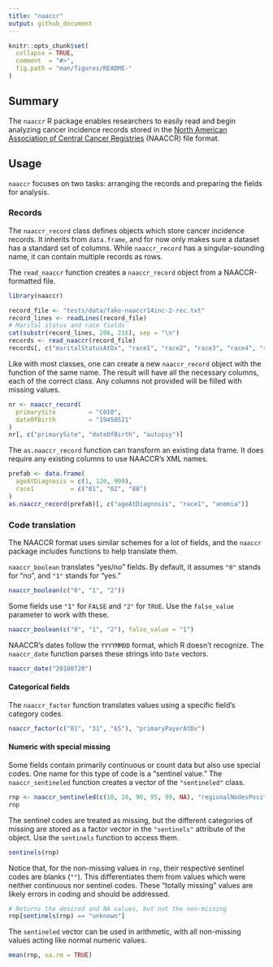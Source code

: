 ```yaml
---
title: "naaccr"
output: github_document
---
```


```r
knitr::opts_chunk$set(
  collapse = TRUE,
  comment  = "#>",
  fig.path = "man/figures/README-"
)
```

## Summary

The `naaccr` R package enables researchers to easily read and begin analyzing
cancer incidence records stored in the
[North American Association of Central Cancer Registries](https://www.naaccr.org/)
(NAACCR) file format.

## Usage

`naaccr` focuses on two tasks: arranging the records and preparing the fields
for analysis.

### Records

The `naaccr_record` class defines objects which store cancer incidence records.
It inherits from `data.frame`, and for now only makes sure a dataset has a
standard set of columns. While `naaccr_record` has a singular-sounding name, it
can contain multiple records as rows.

The `read_naaccr` function creates a `naaccr_record` object from a
NAACCR-formatted file.

```r
library(naaccr)

record_file <- "tests/data/fake-naaccr14inc-2-rec.txt"
record_lines <- readLines(record_file)
# Marital status and race fields
cat(substr(record_lines, 206, 216), sep = "\n")
records <- read_naaccr(record_file)
records[, c("maritalStatusAtDx", "race1", "race2", "race3", "race4", "race5")]
```

Like with most classes, one can create a new `naaccr_record` object with the
function of the same name. The result will have all the necessary columns, each
of the correct class. Any columns not provided will be filled with missing
values.

```r
nr <- naaccr_record(
  primarySite         = "C010",
  dateOfBirth         = "19450521"
)
nr[, c("primarySite", "dateOfBirth", "autopsy")]
```

The `as.naaccr_record` function can transform an existing data frame. It does
require any existing columns to use NAACCR's XML names.

```r
prefab <- data.frame(
  ageAtDiagnosis = c(1, 120, 999),
  race1          = c("01", "02", "88")
)
as.naaccr_record(prefab)[, c("ageAtDiagnosis", "race1", "anemia")]
```

### Code translation

The NAACCR format uses similar schemes for a lot of fields, and the `naaccr`
package includes functions to help translate them.

`naaccr_boolean` translates "yes/no" fields. By default, it assumes `"0"` stands
for "no", and `"1"` stands for "yes."

```r
naaccr_boolean(c("0", "1", "2"))
```

Some fields use `"1"` for `FALSE` and `"2"` for `TRUE`. Use the `false_value`
parameter to work with these.

```r
naaccr_boolean(c("0", "1", "2"), false_value = "1")
```

NAACCR's dates follow the `YYYYMMDD` format, which R doesn't recognize. The
`naaccr_date` function parses these strings into `Date` vectors.

```r
naaccr_date("20180720")
```

#### Categorical fields

The `naaccr_factor` function translates values using a specific field's category
codes.

```r
naaccr_factor(c("01", "31", "65"), "primaryPayerAtDx")
```

#### Numeric with special missing

Some fields contain primarily continuous or count data but also use special
codes. One name for this type of code is a "sentinel value." The
`naaccr_sentineled` function creates a vector of the `"sentineled"` class.

```r
rnp <- naaccr_sentineled(c(10, 20, 90, 95, 99, NA), "regionalNodesPositive")
rnp
```

The sentinel codes are treated as missing, but the different categories of
missing are stored as a factor vector in the `"sentinels"` attribute of the
object. Use the `sentinels` function to access them.

```r
sentinels(rnp)
```

Notice that, for the non-missing values in `rnp`, their respective sentinel
codes are blanks (`""`). This differentiates them from values which were neither
continuous nor sentinel codes. These "totally missing" values are likely errors
in coding and should be addressed.

```r
# Returns the desired and NA values, but not the non-missing
rnp[sentinels(rnp) == "unknown"]
```

The `sentineled` vector can be used in arithmetic, with all non-missing values
acting like normal numeric values.

```r
mean(rnp, na.rm = TRUE)
```
